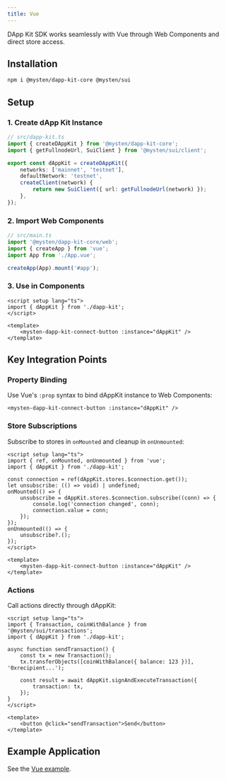 ```yaml
---
title: Vue
---
```


DApp Kit SDK works seamlessly with Vue through Web Components and direct store access.

## Installation

```sh npm2yarn
npm i @mysten/dapp-kit-core @mysten/sui
```

## Setup

### 1. Create dApp Kit Instance

```ts
// src/dapp-kit.ts
import { createDAppKit } from '@mysten/dapp-kit-core';
import { getFullnodeUrl, SuiClient } from '@mysten/sui/client';

export const dAppKit = createDAppKit({
	networks: ['mainnet', 'testnet'],
	defaultNetwork: 'testnet',
	createClient(network) {
		return new SuiClient({ url: getFullnodeUrl(network) });
	},
});
```

### 2. Import Web Components

```ts
// src/main.ts
import '@mysten/dapp-kit-core/web';
import { createApp } from 'vue';
import App from './App.vue';

createApp(App).mount('#app');
```

### 3. Use in Components

```vue
<script setup lang="ts">
import { dAppKit } from './dapp-kit';
</script>

<template>
	<mysten-dapp-kit-connect-button :instance="dAppKit" />
</template>
```

## Key Integration Points

### Property Binding

Use Vue's `:prop` syntax to bind dAppKit instance to Web Components:

```vue
<mysten-dapp-kit-connect-button :instance="dAppKit" />
```

### Store Subscriptions

Subscribe to stores in `onMounted` and cleanup in `onUnmounted`:

```vue
<script setup lang="ts">
import { ref, onMounted, onUnmounted } from 'vue';
import { dAppKit } from './dapp-kit';

const connection = ref(dAppKit.stores.$connection.get());
let unsubscribe: (() => void) | undefined;
onMounted(() => {
	unsubscribe = dAppKit.stores.$connection.subscribe((conn) => {
		console.log('connection changed', conn);
		connection.value = conn;
	});
});
onUnmounted(() => {
	unsubscribe?.();
});
</script>

<template>
	<mysten-dapp-kit-connect-button :instance="dAppKit" />
</template>
```

### Actions

Call actions directly through dAppKit:

```vue
<script setup lang="ts">
import { Transaction, coinWithBalance } from '@mysten/sui/transactions';
import { dAppKit } from './dapp-kit';

async function sendTransaction() {
	const tx = new Transaction();
	tx.transferObjects([coinWithBalance({ balance: 123 })], '0xrecipient...');

	const result = await dAppKit.signAndExecuteTransaction({
		transaction: tx,
	});
}
</script>

<template>
	<button @click="sendTransaction">Send</button>
</template>
```

## Example Application

See the
[Vue example](https://github.com/MystenLabs/ts-sdks/tree/main/packages/dapp-kit-next/examples/vue/simple).
